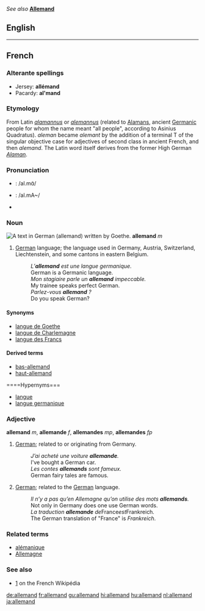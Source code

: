 ''See also'' '''[[Allemand]]'''

==English==
{{wikipedia}}

----

==French==
===Alterante spellings===
* Jersey: '''allémand'''
* Pacardy: '''al'mand'''

===Etymology===
From Latin ''[[alamannus]]'' or ''[[alemannus]]'' (related to [[Alaman]]s, ancient [[Germanic]] people for whom the name meant "all people", according to Asinius Quadratus). ''aleman'' became ''alemant'' by the addition of a terminal T of the singular objective case for adjectives of second class in ancient French, and then ''alemand''. The Latin word itself derives from the former High German ''[[Alaman]]''.

===Pronunciation===
*{{IPA}} : /al.mɑ̃/
*{{SAMPA}} : /al.mA~/
*{{audio|fr-allemand-fr FR-Paris.ogg|Audio (Parisian)}}

===Noun===
[[Image:Goethe Faust Opening Fraktur 20052706.jpg|thumb|A text in German ('''allemand''') written by Goethe.]]
'''allemand''' ''m''

# [[German]] language; the language used in Germany, Austria, Switzerland, Liechtenstein, and some cantons in eastern Belgium.
#: ''L’'''allemand''' est une langue germanique.''
#: German is a Germanic language.
#: ''Mon stagiaire parle un '''allemand''' impeccable.''
#: My trainee speaks perfect German.
#: ''Parlez-vous '''allemand''' ?''
#: Do you speak German?

====Synonyms====
* [[langue de Goethe]]
* [[langue de Charlemagne]]
* [[langue des Francs]]

====Derived terms====
* [[bas-allemand]]
* [[haut-allemand]]

====Hypernyms===
* [[langue]]
* [[langue germanique]]

===Adjective===
'''allemand''' ''m'', '''allemande''' ''f'', '''allemandes''' ''mp'', '''allemandes''' ''fp''

# [[German]]; related to or originating from Germany.
#: ''J’ai acheté une voiture '''allemande'''.''
#: I've bought a German car.
#: ''Les contes '''allemands''' sont fameux.''
#: German fairy tales are famous.
# [[German]]; related to the [[German]] language.
#: ''Il n’y a pas qu’en Allemagne qu’on utilise des mots '''allemands'''.''
#: Not only in Germany does one use German words.
#: ''La traduction '''allemande''' de ''France'' est ''Frankreich''.''
#: The German translation of "France" is ''Frankreich''.

===Related terms===
*[[alémanique]]
*[[Allemagne]]

===See also===
{{interwiktionary|code=de}}
* [http://fr.wikipedia.org/wiki/Allemand|allemand] on the French Wikipédia

[[de:allemand]]
[[fr:allemand]]
[[gu:allemand]]
[[hi:allemand]]
[[hu:allemand]]
[[nl:allemand]]
[[ja:allemand]]